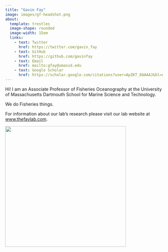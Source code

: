 ```yaml
---
title: "Gavin Fay"
image: images/gf-headshot.png
about: 
  template: trestles
  image-shape: rounded
  image-width: 15em
  links:
    - text: Twitter
      href: https://twitter.com/gavin_fay
    - text: GitHub
      href: https://github.com/gavinfay
    - text: Email
      href: mailto:gfay@umassd.edu
    - text: Google Scholar
      href: https://scholar.google.com/citations?user=ApZKT_0AAAAJ&hl=en
---
```


Hi! I am an Associate Professor of Fisheries Oceanography at the University of Massachusetts Dartmouth School for Marine Science and Technology.

We do Fisheries things.

For information about our lab's research please visit our lab website at [www.thefaylab.com](https://www.thefaylab.com).

![](images/paste-C28C2CD8.png){width="386"}
